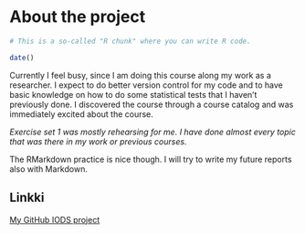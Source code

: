 
# About the project

```r
# This is a so-called "R chunk" where you can write R code.

date()

```
Currently I feel busy, since I am doing this course along my work as a researcher. I expect to do better version control for my code and to have basic knowledge on how to do some statistical tests that I haven't previously done. I discovered the course through a course catalog and was immediately excited about the course. 

_Exercise set 1 was mostly rehearsing for me. I have done almost every topic that was there in my work or previous courses._ 

The RMarkdown practice is nice though. I will try to write my future reports also with Markdown. 

## Linkki
[My GitHub IODS project](https://github.com/HWejberg/IODS-project)

